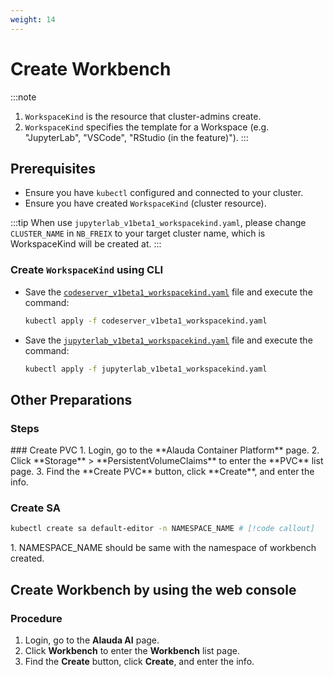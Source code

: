 ```yaml
---
weight: 14
---
```


# Create Workbench

:::note
1. `WorkspaceKind` is the resource that cluster-admins create.
2. `WorkspaceKind` specifies the template for a Workspace (e.g. "JupyterLab", "VSCode", "RStudio (in the feature)").
:::

## Prerequisites

- Ensure you have `kubectl` configured and connected to your cluster.
- Ensure you have created `WorkspaceKind` (cluster resource).

:::tip
When use `jupyterlab_v1beta1_workspacekind.yaml`, please change `CLUSTER_NAME` in `NB_FREIX` to your target cluster name, which is WorkspaceKind will be created at.
:::

### Create `WorkspaceKind` using CLI

- Save the <a href="/workbench/codeserver_v1beta1_workspacekind.yaml" target='_blank'>`codeserver_v1beta1_workspacekind.yaml`</a> file and execute the command:
  ```bash
  kubectl apply -f codeserver_v1beta1_workspacekind.yaml
  ```

- Save the <a href="/workbench/jupyterlab_v1beta1_workspacekind.yaml" target='_blank'>`jupyterlab_v1beta1_workspacekind.yaml`</a> file and execute the command:
  ```bash
  kubectl apply -f jupyterlab_v1beta1_workspacekind.yaml
  ```

## Other Preparations

### Steps

<Steps>
### Create PVC
  1. Login, go to the **Alauda Container Platform** page.
  2. Click **Storage** > **PersistentVolumeClaims** to enter the **PVC** list page.
  3. Find the **Create PVC** button, click **Create**, and enter the info.

### Create SA
  ```bash
  kubectl create sa default-editor -n NAMESPACE_NAME # [!code callout]
  ```
  <Callouts>
  1. NAMESPACE_NAME should be same with the namespace of workbench created.
  </Callouts>
</Steps>

## Create Workbench by using the web console

### Procedure

1. Login, go to the **Alauda AI** page.
2. Click **Workbench** to enter the **Workbench** list page.
3. Find the **Create** button, click **Create**, and enter the info.
